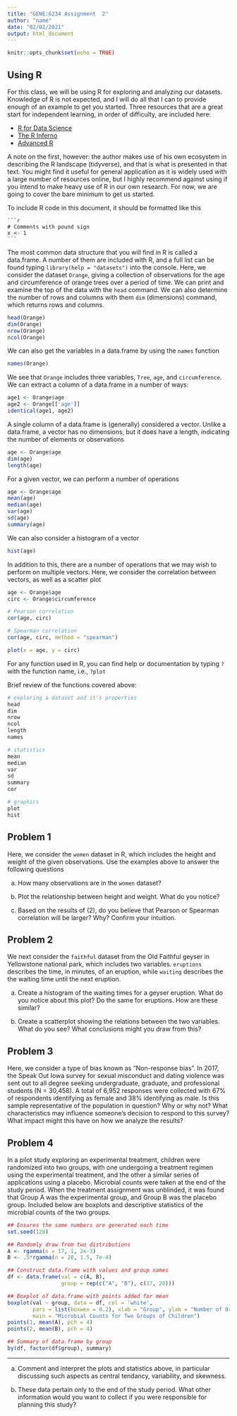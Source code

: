 ```yaml
---
title: "GENE:6234 Assignment  2"
author: "name"
date: "02/02/2021"
output: html_document
---
```


```r
knitr::opts_chunk$set(echo = TRUE)
```

## Using R

For this class, we will be using R for exploring and analyzing our datasets. Knowledge of R is not expected, and I will do all that I can to provide enough of an example to get you started. Three resources that are a great start for independent learning, in order of difficulty, are included here:

- [R for Data Science](https://r4ds.had.co.nz/)
- [The R Inferno](https://www.burns-stat.com/pages/Tutor/R_inferno.pdf)
- [Advanced R](https://adv-r.hadley.nz/)

A note on the first, however: the author makes use of his own ecosystem in describing the R landscape (tidyverse), and that is what is presented in that text. You might find it useful for general application as it is widely used with a large number of resources online, but I highly recommend against using if you intend to make heavy use of R in our own research. For now, we are going to cover the bare minimum to get us started.

To include R code in this document, it should be formatted like this

    ```r
    # Comments with pound sign
    x <- 1 
    ```

The most common data structure that you will find in R is called a data.frame. A number of them are included with R, and a full list can be found typing `library(help = "datasets")` into the console. Here, we consider the dataset `Orange`, giving a collection of observations for the age and circumference of orange trees over a period of time. We can print and examine the top of the data with the `head` command. We can also determine the number of rows and columns with them `dim` (dimensions) command, which returns rows and columns.

```r
head(Orange)
dim(Orange)
nrow(Orange)
ncol(Orange)
```

We can also get the variables in a data.frame by using the `names` function

```r
names(Orange)
```

We see that `Orange` includes three variables, `Tree`, `age`, and `circumference`. We can extract a column of a data.frame in a number of ways:

```r
age1 <- Orange$age
age2 <- Orange[['age']]
identical(age1, age2)
```

A single column of a data.frame is (generally) considered a vector. Unlike a data.frame, a vector has no dimensions, but it does have a length, indicating the number of elements or observations

```r
age <- Orange$age
dim(age)
length(age)
```

For a given vector, we can perform a number of operations

```r
age <- Orange$age
mean(age)
median(age)
var(age)
sd(age)
summary(age)
```

We can also consider a histogram of a vector

```r
hist(age)
```

In addition to this, there are a number of operations that we may wish to perform on multiple vectors. Here, we consider the correlation between vectors, as well as a scatter plot

```r
age <- Orange$age
circ <- Orange$circumference

# Pearson correlation
cor(age, circ)

# Spearman correlation
cor(age, circ, method = "spearman")

plot(x = age, y = circ)
```

For any function used in R, you can find help or documentation by typing `?` with the function name, i.e., `?plot`

Brief review of the functions covered above:

```r
# exploring a dataset and it's properties
head
dim
nrow
ncol
length
names

# statistics
mean
median
var
sd
summary
cor

# graphics
plot
hist
```

## Problem 1

Here, we consider the `women` dataset in R, which includes the height and weight of the given observations.  Use the examples above to answer the following questions

a. How many observations are in the `women` dataset?

b. Plot the relationship between height and weight. What do you notice?

c. Based on the results of (2), do you believe that Pearson or Spearman correlation will be larger? Why? Confirm your intuition. 

## Problem 2

We next consider the `faithful` dataset from the Old Faithful geyser in Yellowstone national park, which includes two variables. `eruptions` describes the time, in minutes, of an eruption, while `waiting` describes the the waiting time until the next eruption.

a. Create a histogram of the waiting times for a geyser eruption. What do you notice about this plot? Do the same for eruptions. How are these similar?

b. Create a scatterplot showing the relations between the two variables. What do you see? What conclusions might you draw from this?


## Problem 3

Here, we consider a type of bias known as "Non-response bias". In 2017, the Speak Out Iowa survey for sexual misconduct and dating violence was sent out to all degree seeking undergraduate, graduate, and professional students (N = 30,458). A total of 6,952 responses were collected with 67% of respondents identifying as female and 38% identifying as male. Is this sample representative of the population in question? Why or why not? What characteristics may influence someone's decision to respond to this survey? What impact might this have on how we analyze the results?


## Problem 4

In a pilot study exploring an experimental treatment, children were randomized into two groups, with one undergoing a treatment regimen using the experimental treatment, and the other a similar series of applications using a placebo. Microbial counts were taken at the end of the study period. When the treatment assignment was unblinded, it was found that Group A was the experimental group, and Group B was the placebo group. Included below are boxplots and descriptive statistics of the microbial counts of the two groups.

```r
## Ensures the same numbers are generated each time
set.seed(128)

## Randomly draw from two distributions
A <- rgamma(n = 17, 1, 2e-3)
B <- .5*rgamma(n = 20, 1.5, 7e-4)

## Construct data.frame with values and group names
df <- data.frame(val = c(A, B), 
                 group = rep(c("A", "B"), c(17, 20)))

## Boxplot of data.frame with points added for mean
boxplot(val ~ group, data = df, col = 'white', 
        pars = list(boxwex = 0.2), xlab = "Group", ylab = "Number of Organisms", 
        main = "Microbial Counts for Two Groups of Children")
points(1, mean(A), pch = 4)
points(2, mean(B), pch = 4)

## Summary of data.frame by group
by(df, factor(df$group), summary)
```

---

a. Comment and interpret the plots and statistics above, in particular discussing such aspects as central tendancy, variability, and skewness.

b. These data pertain only to the end of the study period. What other information would you want to collect if you were responsible for planning this study?





















